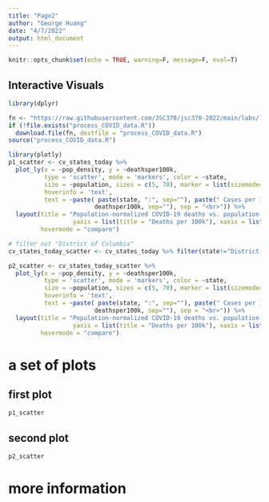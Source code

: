 ```yaml
---
title: "Page2"
author: "George Huang"
date: "4/7/2022"
output: html_document
---
```


```r
knitr::opts_chunk$set(echo = TRUE, warning=F, message=F, eval=T)
```

## Interactive Visuals
```r
library(dplyr)

fn <- "https://raw.githubusercontent.com/JSC370/jsc370-2022/main/labs/lab12/process_COVID_data.R"
if (!file.exists("process_COVID_data.R"))
  download.file(fn, destfile = "process_COVID_data.R")
source("process_COVID_data.R")
```


```r
library(plotly)
p1_scatter <- cv_states_today %>% 
  plot_ly(x = ~pop_density, y = ~deathsper100k,
          type = 'scatter', mode = 'markers', color = ~state,
          size = ~population, sizes = c(5, 70), marker = list(sizemode='diameter', opacity=0.5),
          hoverinfo = 'text',
          text = ~paste( paste(state, ":", sep=""), paste(" Cases per 100k: ", per100k, sep="") , paste(" Deaths per 100k: ",
                        deathsper100k, sep=""), sep = "<br>")) %>%
  layout(title = "Population-normalized COVID-19 deaths vs. population density",
                  yaxis = list(title = "Deaths per 100k"), xaxis = list(title = "Population Density"),
         hovermode = "compare")

# filter out "District of Columbia"
cv_states_today_scatter <- cv_states_today %>% filter(state!="District of Columbia")

p2_scatter <- cv_states_today_scatter %>% 
  plot_ly(x = ~pop_density, y = ~deathsper100k,
          type = 'scatter', mode = 'markers', color = ~state,
          size = ~population, sizes = c(5, 70), marker = list(sizemode='diameter', opacity=0.5),
          hoverinfo = 'text',
          text = ~paste( paste(state, ":", sep=""), paste(" Cases per 100k: ", per100k, sep="") , paste(" Deaths per 100k: ",
                        deathsper100k, sep=""), sep = "<br>")) %>%
  layout(title = "Population-normalized COVID-19 deaths vs. population density",
                  yaxis = list(title = "Deaths per 100k"), xaxis = list(title = "Population Density"),
         hovermode = "compare")
```

# a set of plots {.tabset}

## first plot
```r
p1_scatter
```

## second plot
```r
p2_scatter
```

# more information